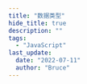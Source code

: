 ```yaml
---
title: "数据类型"
hide_title: true
description: ""
tags:
  - "JavaScript"
last_update:
  date: "2022-07-11"
  author: "Bruce"
---
```



<FeatureIcon src={javascript} title="数据类型" />
<LinkList
  data={[
    {
      title: "Number",
      link: "/docs/javascript/data-type/number",
      src: javascript,
    },
    {
      title: "String",
      link: "/docs/javascript/data-type/string",
      src: javascript,
    },
    {
      title: "类型转换",
      link: "/docs/javascript/data-type/type-conversion",
      src: javascript,
    },
  ]}
/>
